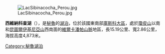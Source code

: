 [[Image:LacSibinacocha_Perou.jpg|right]]

{{coord|13|51|24|S|71|01|30|W|display=title|region:BO_type:waterbody_source:GNS-enwiki}}

'''西維納科查湖'''（{{lang-es|Laguna Sibinacocha}}），是[[秘魯|秘魯]]的[[湖泊|湖泊]]，位於該國東南部[[庫斯科大區|庫斯科大區]]，處於[[瓊皮山|瓊皮山]]以南和[[昆圖爾伊基尼亞山|昆圖爾伊基尼亞山]]西南面的[[維爾卡潘帕山脈|維爾卡潘帕山脈]]地區，長15.19公里、寬2.86公里，海拔高度4,873米。

{{Peru-geo-stub}}
[[Category:秘魯湖泊|Category:秘魯湖泊]]